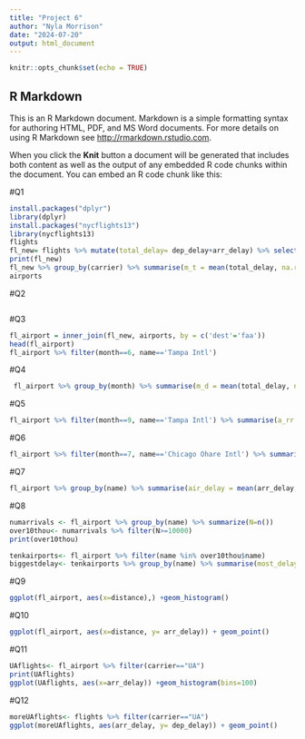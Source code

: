 ```yaml
---
title: "Project 6"
author: "Nyla Morrison"
date: "2024-07-20"
output: html_document
---
```


```r
knitr::opts_chunk$set(echo = TRUE)
```

## R Markdown

This is an R Markdown document. Markdown is a simple formatting syntax for authoring HTML, PDF, and MS Word documents. For more details on using R Markdown see <http://rmarkdown.rstudio.com>.

When you click the **Knit** button a document will be generated that includes both content as well as the output of any embedded R code chunks within the document. You can embed an R code chunk like this:

#Q1
```r
install.packages("dplyr")
library(dplyr)
install.packages("nycflights13")
library(nycflights13)
flights
fl_new= flights %>% mutate(total_delay= dep_delay+arr_delay) %>% select(month, carrier, origin, dest, distance, total_delay, arr_delay)
print(fl_new)
fl_new %>% group_by(carrier) %>% summarise(m_t = mean(total_delay, na.rm=T)) %>% arrange(m_t)
airports

```

#Q2
```r

```

#Q3
```r
fl_airport = inner_join(fl_new, airports, by = c('dest'='faa'))
head(fl_airport)
fl_airport %>% filter(month==6, name=='Tampa Intl')
```

#Q4
```r
 fl_airport %>% group_by(month) %>% summarise(m_d = mean(total_delay, na.rm=T)) %>% arrange(m_d)

```

#Q5
```r
fl_airport %>% filter(month==9, name=='Tampa Intl') %>% summarise(a_rr = mean(arr_delay, na.rm=T)) %>% arrange(a_rr)
```

#Q6
```r
fl_airport %>% filter(month==7, name=='Chicago Ohare Intl') %>% summarise(oh_dis = mean(distance, na.rm=T)) %>% arrange(oh_dis)
```

#Q7
```r
fl_airport %>% group_by(name) %>% summarise(air_delay = mean(arr_delay, na.rm=T)) %>% arrange(air_delay)
```

#Q8
```r
numarrivals <- fl_airport %>% group_by(name) %>% summarize(N=n())
over10thou<- numarrivals %>% filter(N>=10000)
print(over10thou)

tenkairports<- fl_airport %>% filter(name %in% over10thou$name)
biggestdelay<- tenkairports %>% group_by(name) %>% summarise(most_delay = mean(arr_delay, na.rm=T)) %>% arrange(most_delay)

```

#Q9
```r
ggplot(fl_airport, aes(x=distance),) +geom_histogram()
```

#Q10
```r
ggplot(fl_airport, aes(x=distance, y= arr_delay)) + geom_point()
```

#Q11
```r
UAflights<- fl_airport %>% filter(carrier=="UA")
print(UAflights)
ggplot(UAflights, aes(x=arr_delay)) +geom_histogram(bins=100)
```

#Q12
```r
moreUAflights<- flights %>% filter(carrier=="UA")
ggplot(moreUAflights, aes(arr_delay, y= dep_delay)) + geom_point()
```

